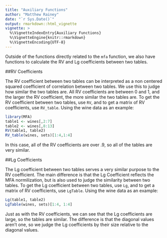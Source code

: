 ```yaml
---
title: "Auxiliary Functions"
author: "Matthew Rainey"
date: "`r Sys.Date()`"
output: rmarkdown::html_vignette
vignette: >
  %\VignetteIndexEntry{Auxiliary Functions}
  %\VignetteEngine{knitr::rmarkdown}
  %\VignetteEncoding{UTF-8}
---
```


Outside of the functions directly related to the `mfa` function, we also have functions to calculate the RV and Lg coefficients between two tables.

##RV Coefficients

The RV coefficient between two tables can be interpreted as a non centered squared coefficient of correlation between two tables.  We use this to judge how similar the two tables are.  All RV coefficients are between 0 and 1, and the larger the RV coefficient, the more similar the two tables are.  To get the RV coefficient between two tables, use `RV`, and to get a matrix of RV coefficients, use `RV_table`.  Using the wine data as an example:
```r
library(MFA)
table1 <- wines[,2:7]
table2 <- wines[,8:13]
RV(table1, table2)
RV_table(wines, sets)[1:4,1:4]
```
In this case, all of the RV coefficients are over .9, so all of the tables are very similar.


##Lg Coefficients

The Lg coefficient between two tables serves a very similar purpose to the RV coefficient.  The main difference is that the Lg Coefficient reflects the MFA normilization, but is also used to judge the similarity between two tables.  To get the Lg coefficient between two tables, use `Lg`, and to get a matrix of RV coefficients, use `LgTable`.  Using the wine data as an example:
```r
Lg(table1, table2)
LgTable(wines, sets)[1:4, 1:4]
```
Just as with the RV coefficients, we can see that the Lg coefficients are large, so the tables are similar.  The difference is that the diagonal values aren't one, so we judge the Lg coefficients by their size relative to the diagonal values.
